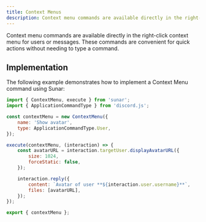 ```yaml
---
title: Context Menus
description: Context menu commands are available directly in the right-click context menu for users or messages. These commands are convenient for quick actions without needing to type a command.
---
```


Context menu commands are available directly in the right-click context menu for users or messages. These commands are convenient for quick actions without needing to type a command.

<Links>
	<Link
		label="Context Menu Builder"
		icon="github"
		link="https://github.com/sunarjs/sunar/blob/main/src/builders/contextMenu/contextMenu.ts"
	/>
	<Link
		label="MessageApplicationCommandData"
		icon="discordjs"
		link="https://discord.js.org/docs/packages/discord.js/main/MessageApplicationCommandData:Interface"
	/>
	<Link
		label="UserApplicationCommandData"
		icon="discordjs"
		link="https://discord.js.org/docs/packages/discord.js/main/UserApplicationCommandData:Interface"
	/>
	<Link
		label="ContextMenuCommandInteraction"
		icon="discordjs"
		link="https://discord.js.org/docs/packages/discord.js/main/ContextMenuCommandInteraction:Class"
	/>
	<Link
		label="API Reference"
		icon="discord"
		link="https://discord.com/developers/docs/interactions/application-commands#user-commands"
	/>
</Links>

## Implementation

The following example demonstrates how to implement a Context Menu command using Sunar:

```js copy
import { ContextMenu, execute } from 'sunar';
import { ApplicationCommandType } from 'discord.js';

const contextMenu = new ContextMenu({
	name: 'Show avatar',
	type: ApplicationCommandType.User,
});

execute(contextMenu, (interaction) => {
	const avatarURL = interaction.targetUser.displayAvatarURL({
		size: 1024,
		forceStatic: false,
	});

	interaction.reply({
		content: `Avatar of user **${interaction.user.username}**`,
		files: [avatarURL],
	});
});

export { contextMenu };
```
